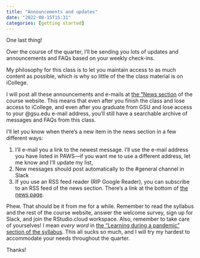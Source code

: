 ```yaml
---
title: "Announcements and updates"
date: "2022-08-15T15:31"
categories: [getting started]
---
```


One last thing!

Over the course of the quarter, I’ll be sending you lots of updates and announcements and FAQs based on your weekly check-ins. 

My philosophy for this class is to let you maintain access to as much content as possible, which is why so little of the the class material is on iCollege. 

I will post all these announcements and e-mails at [the "News section](/news/index.qmd) of the course website. This means that even after you finish the class and lose access to iCollege, and even after you graduate from GSU and lose access to your @gsu.edu e-mail address, you’ll still have a searchable archive of messages and FAQs from this class.

I’ll let you know when there’s a new item in the news section in a few different ways: 

1. I’ll e-mail you a link to the newest message. I’ll use the e-mail address you have listed in PAWS—if you want me to use a different address, let me know and I’ll update my list,
2. New messages should post automatically to the #general channel in Slack
3. If you use an RSS feed reader (RIP Google Reader), you can subscribe to an RSS feed of the news section. There’s a link at the bottom of [the news page](/news/index.qmd).

Phew. That should be it from me for a while. Remember to read the syllabus and the rest of the course website, answer the welcome survey, sign up for Slack, and join the RStudio.cloud workspace. Also, remember to take care of yourselves! I mean *every word* in [the "Learning during a pandemic" section of the syllabus](https://evalf22.classes.andrewheiss.com/syllabus.html#learning-during-a-pandemic). This all sucks so much, and I will try my hardest to accommodate your needs throughout the quarter.

Thanks!
